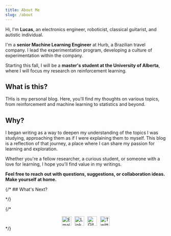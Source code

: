 ```yaml
---
title: About Me
slug: /about
---
```



Hi, I'm **Lucas**, an electronics engineer, roboticist, classical guitarist, and autistic individual.

I'm a **senior Machine Learning Engineer** at Hurb, a Brazilian travel company. I lead the experimentation program, developing a culture of experimentation within the company. 

Starting this fall, I will be a **master's student at the University of Alberta**, where I will focus my research on reinforcement learning.


## What is this?
THis is my personal blog. Here, you'll find my thoughts on various topics, from reinforcement and machine learning to statistics and beyond.


## Why?
I began writing as a way to deepen my understanding of the topics I was studying, approaching them as if I were explaining them to myself. This blog is a reflection of that journey, a place where I can share my passion for learning and exploration.

Whether you're a fellow researcher, a curious student, or someone with a love for learning, I hope you'll find value in my writings.

**Feel free to reach out with questions, suggestions, or collaboration ideas. Make yourself at home.**


{/* ## What's Next?



<PlaygroundCardsRow /> */}

{/* 
<div style='display: flex; gap: 10px; justify-content: center;'>
    <a href='mailto:lucas@lucas-cruz.com'>
        <img src='https://img.icons8.com/ios-filled/50/apple-mail.png' alt='Email' width='30' height='30'/>
    </a>
    <a href='https://linkedin.com/in/lucasdearaujocruz' target='_blank'>
        <img src='https://img.icons8.com/ios-filled/50/000000/linkedin.png' alt='LinkedIn' width='30' height='30'/>
    </a>
    <a href='https://github.com/cruz-lucas' target='_blank'>
        <img src='https://img.icons8.com/ios-filled/50/000000/github.png' alt='GitHub' width='30' height='30'/>
    </a>
    <a href='https://twitter.com/_Lucas_Cruz' target='_blank'>
        <img src='https://img.icons8.com/ios-filled/50/000000/twitter.png' alt='Twitter' width='30' height='30'/>
    </a>
</div> */}
